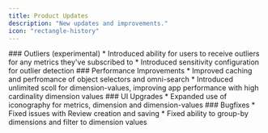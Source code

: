 ```yaml
---
title: Product Updates
description: "New updates and improvements."
icon: "rectangle-history"
---
```


<Update label="2024-12-06" description="v0.5.1">
  ### Outliers (experimental)
  * Introduced ability for users to receive outliers for any metrics they've
    subscribed to
  * Introduced sensitivity configuration for outlier detection
</Update>

<Update label="2024-11-26" description="v0.5.1">
  ### Performance Improvements
  * Improved caching and perfromance of object selectors and omni-search
  * Introduced unlimited scoll for dimension-values, improving app performance with high cardinality dimension values
  ### UI Upgrades
  * Expanded use of iconography for metrics, dimension and dimension-values
  ### Bugfixes
  * Fixed issues with Review creation and saving
* Fixed ability to group-by dimensions and filter to dimension values
</Update>
